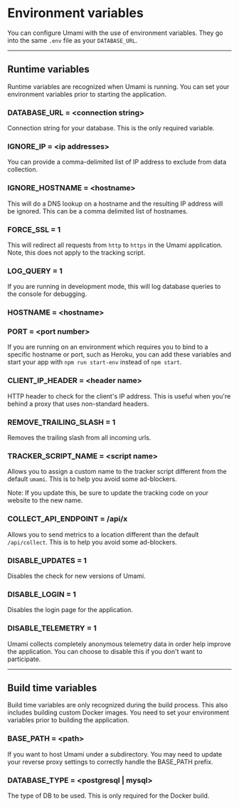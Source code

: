 # Environment variables

You can configure Umami with the use of environment variables. They go into the same `.env` file as your `DATABASE_URL`.

---

## Runtime variables

Runtime variables are recognized when Umami is running. You can set your environment variables prior to starting the application.

### DATABASE_URL = &lt;connection string&gt;

Connection string for your database. This is the only required variable.

### IGNORE_IP = &lt;ip addresses&gt;

You can provide a comma-delimited list of IP address to exclude from data collection.

### IGNORE_HOSTNAME = &lt;hostname&gt;

This will do a DNS lookup on a hostname and the resulting IP address will be ignored. This can be a comma delimited list of hostnames.

### FORCE_SSL = 1

This will redirect all requests from `http` to `https` in the Umami application. Note, this does not apply to the tracking script.

### LOG_QUERY = 1

If you are running in development mode, this will log database queries to the console for debugging.

### HOSTNAME = &lt;hostname&gt;

### PORT = &lt;port number&gt;

If you are running on an environment which requires you to bind to a specific hostname or port, such as Heroku, you can add
these variables and start your app with `npm run start-env` instead of `npm start`.

### CLIENT_IP_HEADER = &lt;header name&gt;

HTTP header to check for the client's IP address. This is useful when you're
behind a proxy that uses non-standard headers.

### REMOVE_TRAILING_SLASH = 1

Removes the trailing slash from all incoming urls.

### TRACKER_SCRIPT_NAME = &lt;script name&gt;

Allows you to assign a custom name to the tracker script different from the default `umami`. This is to help you avoid some ad-blockers.

Note: If you update this, be sure to update the tracking code on your website to the new name.

### COLLECT_API_ENDPOINT = /api/x

Allows you to send metrics to a location different than the default `/api/collect`. This is to help you avoid some ad-blockers.

### DISABLE_UPDATES = 1

Disables the check for new versions of Umami.

### DISABLE_LOGIN = 1

Disables the login page for the application.

### DISABLE_TELEMETRY = 1

Umami collects completely anonymous telemetry data in order help improve the application. You can choose to disable this if you don't want to participate.

---

## Build time variables

Build time variables are only recognized during the build process. This also includes building custom Docker images. You need to set your environment variables prior to building the application.

### BASE_PATH = &lt;path&gt;

If you want to host Umami under a subdirectory. You may need to update your reverse proxy settings to correctly handle the BASE_PATH prefix.

### DATABASE_TYPE = &lt;postgresql | mysql&gt;

The type of DB to be used. This is only required for the Docker build.
